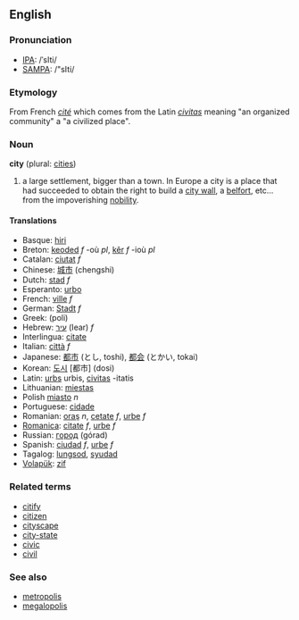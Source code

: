 ==English==
===Pronunciation===
*[[w:IPA|IPA]]: /ˈsIti/
*[[w:SAMPA|SAMPA]]: /"sIti/

=== Etymology ===
From French ''[[cité]]'' which comes from the Latin ''[[civitas]]'' meaning "an organized community" a "a civilized place".

=== Noun ===
'''city''' (plural: [[cities]])

#a large settlement, bigger than a town. In Europe a city is a place that had succeeded to obtain the right to build a [[city wall]], a [[belfort]], etc... from the impoverishing [[nobility]].

==== Translations ====
*Basque: [[hiri]]
*Breton: [[keoded]] ''f'' -où ''pl'', [[kêr]] ''f'' -ioù ''pl''
*Catalan: [[ciutat]] ''f''
*Chinese: [[城市]] (chengshi)
*Dutch: [[stad]] ''f'' 
*Esperanto: [[urbo]]
*French: [[ville]] ''f''
*German: [[Stadt]] ''f''
*Greek: (poli)
*Hebrew: [[עיר]] (Iear) ''f''
*Interlingua: [[citate]]
*Italian: [[città]] ''f''
*Japanese: [[都市]] (とし, toshi), [[都会]] (とかい, tokai)
*Korean: [[도시]] [都市] (dosi)
*Latin: [[urbs]] urbis, [[civitas]] -itatis
*Lithuanian: [[miestas]]
*Polish [[miasto]] ''n''
*Portuguese: [[cidade]]
*Romanian: [[oraş]] ''n'', [[cetate]] ''f'', [[urbe]] ''f''
*[[Romanica]]: [[citate]] ''f'', [[urbe]] ''f''
*Russian: [[город]] (górad)
*Spanish: [[ciudad]] ''f'', [[urbe]] ''f''
*Tagalog: [[lungsod]], [[syudad]]
*[[Volapük]]: [[zif]]

===Related terms===
*[[citify]]
*[[citizen]]
*[[cityscape]]
*[[city-state]]
*[[civic]]
*[[civil]]

===See also===
*[[metropolis]]
*[[megalopolis]]